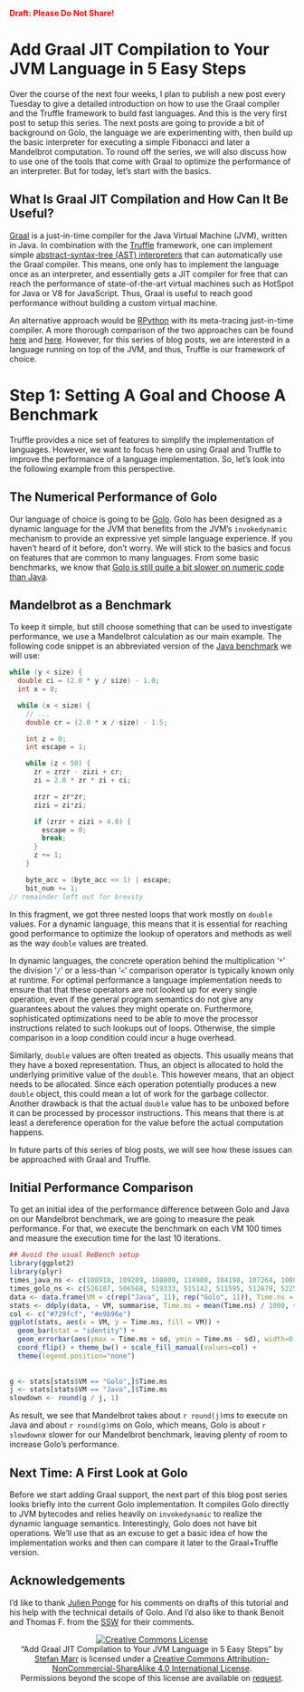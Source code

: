 <span style="color: red; font-weight:bold">Draft: Please Do Not Share!</span>

Add Graal JIT Compilation to Your JVM Language in 5 Easy Steps
==============================================================

Over the course of the next four weeks, I plan to publish a new post every
Tuesday to give a detailed introduction on how to use the Graal compiler and
the Truffle framework to build fast languages. And this is the very first post
to setup this series. The next posts are going to provide a bit of background
on Golo, the language we are experimenting with, then build up the basic
interpreter for executing a simple Fibonacci and later a Mandelbrot
computation. To round off the series, we will also discuss how to use one of
the tools that come with Graal to optimize the performance of an interpreter.
But for today, let's start with the basics.

## What Is Graal JIT Compilation and How Can It Be Useful?

[Graal][2] is a just-in-time compiler for the Java Virtual Machine (JVM),
written in Java. In combination with the [Truffle][1] framework, one can
implement simple [abstract-syntax-tree (AST) interpreters][3] that can
automatically use the Graal compiler. This means, one only has to implement the
language once as an interpreter, and essentially gets a JIT compiler for free
that can reach the performance of state-of-the-art virtual machines such as
HotSpot for Java or V8 for JavaScript. Thus, Graal is useful to reach good
performance without building a custom virtual machine.

An alternative approach would be [RPython][4] with its meta-tracing
just-in-time compiler. A more thorough comparison of the two approaches can be
found [here][5] and [here][6]. However, for this series of blog posts, we are
interested in a language running on top of the JVM, and thus, Truffle is our
framework of choice.

# Step 1: Setting A Goal and Choose A Benchmark

Truffle provides a nice set of features to simplify the implementation of
languages. However, we want to focus here on using Graal and Truffle to improve
the performance of a language implementation. So, let's look into the following
example from this perspective.

## The Numerical Performance of Golo

Our language of choice is going to be [Golo][7]. Golo has been designed as a
dynamic language for the JVM that benefits from the JVM's `invokedynamic`
mechanism to provide an expressive yet simple language experience. If you
haven't heard of it before, don't worry. We will stick to the basics and focus
on features that are common to many languages. From some basic benchmarks, we
know that [Golo is still quite a bit slower on numeric code than Java][8].

## Mandelbrot as a Benchmark

To keep it simple, but still choose something that can be used to investigate
performance, we use a Mandelbrot calculation as our main example. The
following code snippet is an abbreviated version of the [Java benchmark][9] we
will use:

```java
while (y < size) {
  double ci = (2.0 * y / size) - 1.0;
  int x = 0;

  while (x < size) {
    // ...
    double cr = (2.0 * x / size) - 1.5;

    int z = 0;
    int escape = 1;

    while (z < 50) {
      zr = zrzr - zizi + cr;
      zi = 2.0 * zr * zi + ci;

      zrzr = zr*zr;
      zizi = zi*zi;

      if (zrzr + zizi > 4.0) {
        escape = 0;
        break;
      }
      z += 1;
    }

    byte_acc = (byte_acc << 1) | escape;
    bit_num += 1;
// remainder left out for brevity
```

In this fragment, we got three nested loops that work mostly on `double`
values. For a dynamic language, this means that it is essential for reaching
good performance to optimize the lookup of operators and methods as well as the
way `double` values are treated.

In dynamic languages, the concrete operation behind the multiplication '`*`' the
division '`/`' or a less-than '`<`' comparison operator is typically known only at
runtime. For optimal performance a language implementation needs to ensure that
that these operators are not looked up for every single operation, even if the
general program semantics do not give any guarantees about the values they
might operate on. Furthermore, sophisticated optimizations need to be able to
move the processor instructions related to such lookups out of loops. Otherwise,
the simple comparison in a loop condition could incur a huge overhead.

Similarly, `double` values are often treated as objects. This usually means
that they have a boxed representation. Thus, an object is allocated to hold the
underlying primitive value of the `double`. This however means, that an object
needs to be allocated. Since each operation potentially produces a new `double`
object, this could mean a lot of work for the garbage collector. Another
drawback is that the actual `double` value has to be unboxed before it can be
processed by processor instructions. This means that there is at least a
dereference operation for the value before the actual computation happens.

In future parts of this series of blog posts, we will see how these issues can
be approached with Graal and Truffle.

## Initial Performance Comparison

To get an initial idea of the performance difference between Golo and Java on
our Mandelbrot benchmark, we are going to measure the peak performance. For
that, we execute the benchmark on each VM 100 times and measure the execution
time for the last 10 iterations.

```r
## Avoid the usual ReBench setup
library(ggplot2)
library(plyr)
times_java_ns <- c(108918, 109289, 108809, 114980, 104198, 107264, 108012, 109215, 104651, 107225, 105856)
times_golo_ns <- c(526187, 506568, 519333, 515142, 511595, 512679, 522535, 488186, 511581, 502145, 515739)
data <- data.frame(VM = c(rep("Java", 11), rep("Golo", 11)), Time.ns = c(times_java_ns, times_golo_ns), stringsAsFactors = TRUE)
stats <- ddply(data, ~ VM, summarise, Time.ms = mean(Time.ns) / 1000, sd = sd(Time.ns) / 1000)
col <- c("#729fcf", "#e9b96e")
ggplot(stats, aes(x = VM, y = Time.ms, fill = VM)) +
  geom_bar(stat = "identity") +
  geom_errorbar(aes(ymax = Time.ms + sd, ymin = Time.ms - sd), width=0.25) +
  coord_flip() + theme_bw() + scale_fill_manual(values=col) +
  theme(legend.position="none")
  
  
g <- stats[stats$VM == "Golo",]$Time.ms
j <- stats[stats$VM == "Java",]$Time.ms
slowdown <- round(g / j, 1)
```

As result, we see that Mandelbrot takes about `r round(j)`ms to execute on
Java and about `r round(g)`ms on Golo, which means, Golo is about `r slowdown`x
slower for our Mandelbrot benchmark, leaving plenty of room to
increase Golo's performance.

## Next Time: A First Look at Golo

Before we start adding Graal support, the next part of this blog post series
looks briefly into the current Golo implementation. It compiles Golo directly
to JVM bytecodes and relies heavily on `invokedynamic` to realize the dynamic
language semantics. Interestingly, Golo does not have bit operations. We'll use
that as an excuse to get a basic idea of how the implementation works
and then can compare it later to the Graal+Truffle version.

## Acknowledgements

I'd like to thank [Julien Ponge](https://julien.ponge.org/) for his comments on
drafts of this tutorial and his help with the technical details of Golo. And I'd
also like to thank Benoit and Thomas F. from the [SSW](http://ssw.jku.at/) for their comments.

[1]: https://github.com/OracleLabs/Truffle
[2]: http://openjdk.java.net/projects/graal/
[3]: https://en.wikipedia.org/wiki/Interpreter_(computing)#Abstract_Syntax_Tree_interpreters
[4]: https://rpython.readthedocs.org/en/latest/
[5]: http://stefan-marr.de/papers/ieee-soft-marr-et-al-are-we-there-yet/
[6]: http://stefan-marr.de/papers/oopsla-marr-ducasse-meta-tracing-vs-partial-evaluation/
[7]: http://golo-lang.org/
[8]: http://arxiv.org/pdf/1505.06003v1.pdf
[9]: https://github.com/smarr/Classic-Benchmarks/blob/master/benchmarks/Mandelbrot.java#L42

<script type="text/javascript">
var langs = ["gradle", "golo", "java", "bash"];

for (var j = 0; j < langs.length; j++) {
  var lang = langs[j];
  var snippets = document.getElementsByClassName(lang);
  while (snippets.length) {
    var cur = snippets[0];
    var p = cur.parentNode;
    p.className += "brush: java; toolbar: false;"
    
    while (cur.childNodes.length) {
        p.appendChild(cur.firstChild);
    }
    cur.remove();
  }
}

SyntaxHighlighter.all();
</script>

<p style="text-align:center">
<a rel="license" href="http://creativecommons.org/licenses/by-nc-sa/4.0/"><img alt="Creative Commons License" style="border-width:0" src="https://i.creativecommons.org/l/by-nc-sa/4.0/88x31.png" /></a><br /><span xmlns:dct="http://purl.org/dc/terms/" property="dct:title">&ldquo;Add Graal JIT Compilation to Your JVM Language in 5 Easy Steps&rdquo;</span> by <a xmlns:cc="http://creativecommons.org/ns#" href="http://stefan-marr.de/" property="cc:attributionName" rel="cc:attributionURL">Stefan Marr</a> is licensed under a <a rel="license" href="http://creativecommons.org/licenses/by-nc-sa/4.0/">Creative Commons Attribution-NonCommercial-ShareAlike 4.0 International License</a>.<br />Permissions beyond the scope of this license are available on <a xmlns:cc="http://creativecommons.org/ns#" href="http://stefan-marr.de/" rel="cc:morePermissions">request</a>.
</p>

